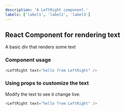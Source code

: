 ```yaml
---
description: 'A LeftRight component.'
labels: ['label1', 'label2', 'label3']
---
```



## React Component for rendering text

A basic div that renders some text

### Component usage
```js
<LeftRight text="hello from LeftRight" />
```

### Using props to customize the text

Modify the text to see it change live:
```js live
<LeftRight text="hello from LeftRight" />
```
